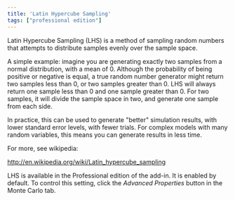 ```yaml
---
title: 'Latin Hypercube Sampling'
tags: ["professional edition"]
---
```


Latin Hypercube Sampling (LHS) is a method of sampling random numbers that attempts to distribute samples evenly over the sample space.

A simple example: imagine you are generating exactly two samples from a normal distribution, with a mean of 0.   Although the probability of being positive or negative is equal, a true random number generator might return two samples less than 0, or two samples greater than 0.  LHS will always return one sample less than 0 and one sample greater than 0.  For two samples, it will divide the sample space in two, and generate one sample from each side.

In practice, this can be used to generate "better" simulation results, with lower standard error levels, with fewer trials.  For complex models with many random variables, this means you can generate results in less time.

For more, see wikipedia:

http://en.wikipedia.org/wiki/Latin_hypercube_sampling

LHS is available in the Professional edition of the add-in.  It is enabled by default.  To control this setting, click the *Advanced Properties* button in the Monte Carlo tab.
